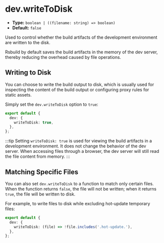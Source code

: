# dev.writeToDisk

- **Type:** `boolean | ((filename: string) => boolean)`
- **Default:** `false`

Used to control whether the build artifacts of the development environment are written to the disk.

Rsbuild by default saves the build artifacts in the memory of the dev server, thereby reducing the overhead caused by file operations.

## Writing to Disk

You can choose to write the build output to disk, which is usually used for inspecting the content of the build output or configuring proxy rules for static assets.

Simply set the `dev.writeToDisk` option to `true`:

```ts
export default {
  dev: {
    writeToDisk: true,
  },
};
```

:::tip
Setting `writeToDisk: true` is used for viewing the build artifacts in a development environment. It does not change the behavior of the dev server. When accessing files through a browser, the dev server will still read the file content from memory.
:::

## Matching Specific Files

You can also set `dev.writeToDisk` to a function to match only certain files. When the function returns `false`, the file will not be written; when it returns `true`, the file will be written to disk.

For example, to write files to disk while excluding hot-update temporary files:

```ts
export default {
  dev: {
    writeToDisk: (file) => !file.includes('.hot-update.'),
  },
};
```
